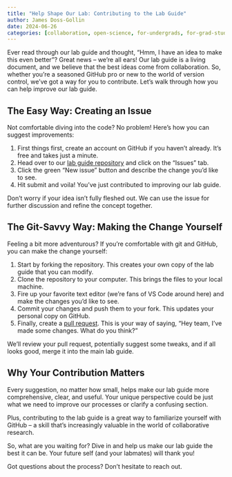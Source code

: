 ```yaml
---
title: "Help Shape Our Lab: Contributing to the Lab Guide"
author: James Doss-Gollin
date: 2024-06-26
categories: [collaboration, open-science, for-undergrads, for-grad-students, for-postdocs]
---
```


Ever read through our lab guide and thought, "Hmm, I have an idea to make this even better"? 
Great news – we're all ears! 
Our lab guide is a living document, and we believe that the best ideas come from collaboration.
So, whether you're a seasoned GitHub pro or new to the world of version control, we've got a way for you to contribute.
Let's walk through how you can help improve our lab guide.

## The Easy Way: Creating an Issue

Not comfortable diving into the code? No problem! Here's how you can suggest improvements:

1. First things first, create an account on GitHub if you haven't already. It's free and takes just a minute.
2. Head over to our [lab guide repository](https://github.com/dossgollin-lab/lab-guide/issues) and click on the "Issues" tab.
3. Click the green "New issue" button and describe the change you'd like to see.
4. Hit submit and voila! You've just contributed to improving our lab guide.

Don't worry if your idea isn't fully fleshed out. 
We can use the issue for further discussion and refine the concept together.

## The Git-Savvy Way: Making the Change Yourself

Feeling a bit more adventurous? If you're comfortable with git and GitHub, you can make the change yourself:

1. Start by forking the repository. This creates your own copy of the lab guide that you can modify.
2. Clone the repository to your computer. This brings the files to your local machine.
3. Fire up your favorite text editor (we're fans of VS Code around here) and make the changes you'd like to see.
4. Commit your changes and push them to your fork. This updates your personal copy on GitHub.
5. Finally, create a [pull request](https://docs.github.com/en/pull-requests/collaborating-with-pull-requests/proposing-changes-to-your-work-with-pull-requests/about-pull-requests). This is your way of saying, "Hey team, I've made some changes. What do you think?"

We'll review your pull request, potentially suggest some tweaks, and if all looks good, merge it into the main lab guide.

## Why Your Contribution Matters

Every suggestion, no matter how small, helps make our lab guide more comprehensive, clear, and useful. 
Your unique perspective could be just what we need to improve our processes or clarify a confusing section.

Plus, contributing to the lab guide is a great way to familiarize yourself with GitHub – a skill that's increasingly valuable in the world of collaborative research.

So, what are you waiting for? 
Dive in and help us make our lab guide the best it can be.
Your future self (and your labmates) will thank you!

Got questions about the process? 
Don't hesitate to reach out. 
